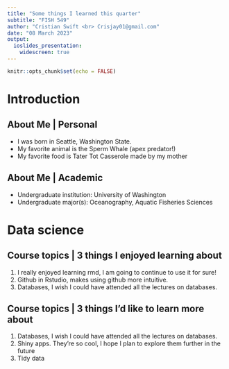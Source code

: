 ```yaml
---
title: "Some things I learned this quarter"
subtitle: "FISH 549"
author: "Cristian Swift <br> Crisjay01@gmail.com"
date: "08 March 2023"
output: 
  ioslides_presentation:
    widescreen: true
---
```


```r
knitr::opts_chunk$set(echo = FALSE)
```

# Introduction



## About Me | Personal

- I was born in Seattle, Washington State.
- My favorite animal is the Sperm Whale (apex predator!)
- My favorite food is Tater Tot Casserole made by my mother 


## About Me | Academic

- Undergraduate institution: University of Washington
- Undergraduate major(s): Oceanography, Aquatic Fisheries Sciences


# Data science

## Course topics | 3 things I enjoyed learning about

1. I really enjoyed learning rmd, I am going to continue to use it for sure!
2. Github in Rstudio, makes using github more intuitive.
3. Databases, I wish I could have attended all the lectures on databases.


## Course topics | 3 things I’d like to learn more about

1. Databases, I wish I could have attended all the lectures on databases.
2. Shiny apps. They're so cool, I hope I plan to explore them further in the future
3. Tidy data

## {data-background=img/rv_thompson.jpeg data-background-size=cover}


